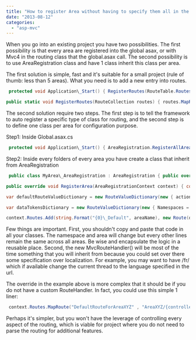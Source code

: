 ```yaml
---
title: "How to register Area without having to specify them all in the global.asax.cs"
date: "2013-08-12"
categories: 
  - "asp-mvc"
---
```


When you go into an existing project you have two possibilities. The first possibility is that every area are registered into the global asax, or with Mvc4 in the routing class that the global.asax call. The second possibility is to use AreaRegistration class and have 1 class inherit this class per area.

The first solution is simple, fast and it's suitable for a small project (rule of thumb: less than 5 areas). What you need is to add a new entry into routes.


```csharp
 protected void Application\_Start() { RegisterRoutes(RouteTable.Routes); }

public static void RegisterRoutes(RouteCollection routes) { routes.MapRootArea("{area}/{controller}/{action}/{id}", "RouteNameHere", new { area="area1", controller = "controller1", action = "action1", id = "" }); } 
```

The second solution require two steps. The first step is to tell the framework to auto register a specific type of class for routing, and the second step is to define one class per area for configuration purpose.

Step1: Inside Global.asax.cs 
```csharp
 protected void Application\_Start() { AreaRegistration.RegisterAllAreas(); } 
```

Step2: Inside every folders of every area you have create a class that inherit from AreaRegistration 
```csharp
 public class MyArea\_AreaRegistration : AreaRegistration { public override string AreaName { get { return "MyArea"; } }

public override void RegisterArea(AreaRegistrationContext context) { const string nameSpace = "MyNameSpaceForThisArea"; const string areaName = "MyAreaName"; const string defautlRouteUrl = areaName + "/{controller}/{action}/{id}";

var defaultRouteValueDictionary = new RouteValueDictionary(new { action = "Index", id = UrlParameter.Optional });

var dataTokensDictionary = new RouteValueDictionary(new { Namespaces = nameSpace, area = areaName, UseNamespaceFallback = false });

context.Routes.Add(string.Format("{0}\_Default", areaName), new Route(defautlRouteUrl, defaultRouteValueDictionary, dataTokensDictionary, new MvcRouteHandler())); } } 
```

Few things are important. First, you shouldn't copy and paste that code in all your classes. The namespace and area will change but every other lines remain the same across all areas. Be wise and encapsulate the logic in a reusable place. Second, the new MvcRouteHandler() will be most of the time something that you will inherit from because you could set over there some specification over localization. For example, you may want to have /fr/ which if available change the current thread to the language specified in the url.

The override in the example above is more complex that it should be if you do not have a custom RouteHandler. In fact, you could use this simple 1 liner:


```csharp
 context.Routes.MapRoute("DefaultRouteForAreaXYZ" , "AreaXYZ/{controller}/{action}/{id}" , new { controller="Home" , action="index" , id= UrlParameter.Optional } ); 
```

Perhaps it's simpler, but you won't have the leverage of controlling every aspect of the routing, which is viable for project where you do not need to parse the routing for additional features.
